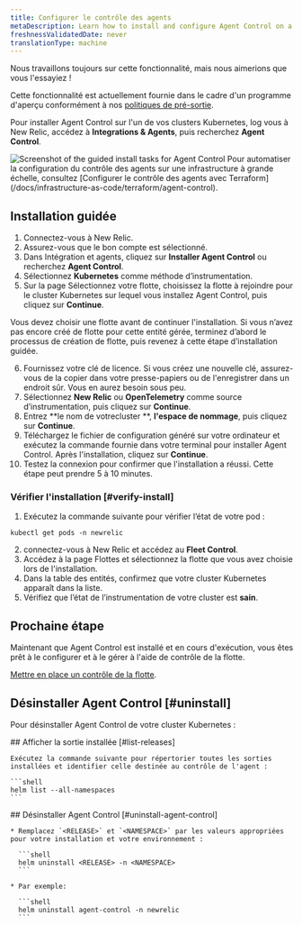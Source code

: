 ```yaml
---
title: Configurer le contrôle des agents
metaDescription: Learn how to install and configure Agent Control on a Kubernetes cluster.
freshnessValidatedDate: never
translationType: machine
---
```


<Callout title="Aperçu">
  Nous travaillons toujours sur cette fonctionnalité, mais nous aimerions que vous l'essayiez !

  Cette fonctionnalité est actuellement fournie dans le cadre d'un programme d'aperçu conformément à nos [politiques de pré-sortie](/docs/licenses/license-information/referenced-policies/new-relic-pre-release-policy).
</Callout>

Pour installer Agent Control sur l'un de vos clusters Kubernetes, log vous à New Relic, accédez à **Integrations &amp; Agents**, puis recherchez **Agent Control**.

<img title="Agent Control guided install" alt="Screenshot of the guided install tasks for Agent Control" src="/images/agent-control-guided-install.webp" />

<Callout title="conseil">
  Pour automatiser la configuration du contrôle des agents sur une infrastructure à grande échelle, consultez [Configurer le contrôle des agents avec Terraform](/docs/infrastructure-as-code/terraform/agent-control).
</Callout>

## Installation guidée

1. Connectez-vous à New Relic.
2. Assurez-vous que le bon compte est sélectionné.
3. Dans Intégration et agents, cliquez sur **Installer Agent Control** ou recherchez **Agent Control**.
4. Sélectionnez **Kubernetes** comme méthode d’instrumentation.
5. Sur la page Sélectionnez votre flotte, choisissez la flotte à rejoindre pour le cluster Kubernetes sur lequel vous installez Agent Control, puis cliquez sur **Continue**.

<Callout title="CONSEIL">
  Vous devez choisir une flotte avant de continuer l'installation. Si vous n’avez pas encore créé de flotte pour cette entité gérée, terminez d’abord le processus de création de flotte, puis revenez à cette étape d’installation guidée.
</Callout>

6. Fournissez votre clé de licence. Si vous créez une nouvelle clé, assurez-vous de la copier dans votre presse-papiers ou de l'enregistrer dans un endroit sûr. Vous en aurez besoin sous peu.
7. Sélectionnez **New Relic** ou **OpenTelemetry** comme source d’instrumentation, puis cliquez sur **Continue**.
8. Entrez **le nom de votrecluster **, **l'espace de nommage**, puis cliquez sur **Continue**.
9. Téléchargez le fichier de configuration généré sur votre ordinateur et exécutez la commande fournie dans votre terminal pour installer Agent Control. Après l'installation, cliquez sur **Continue**.
10. Testez la connexion pour confirmer que l'installation a réussi. Cette étape peut prendre 5 à 10 minutes.

### Vérifier l'installation [#verify-install]

1. Exécutez la commande suivante pour vérifier l’état de votre pod :

```shell
kubectl get pods -n newrelic
```

2. connectez-vous à New Relic et accédez au **Fleet Control**.
3. Accédez à la page Flottes et sélectionnez la flotte que vous avez choisie lors de l'installation.
4. Dans la table des entités, confirmez que votre cluster Kubernetes apparaît dans la liste.
5. Vérifiez que l’état de l’instrumentation de votre cluster est **sain**.

## Prochaine étape

Maintenant que Agent Control est installé et en cours d'exécution, vous êtes prêt à le configurer et à le gérer à l'aide de contrôle de la flotte.

[Mettre en place un contrôle de la flotte](/docs/new-relic-control/fleet-control/overview).

## Désinstaller Agent Control [#uninstall]

Pour désinstaller Agent Control de votre cluster Kubernetes :

<Steps>
  <Step>
    ## Afficher la sortie installée [#list-releases]

    Exécutez la commande suivante pour répertorier toutes les sorties installées et identifier celle destinée au contrôle de l'agent :

    ```shell
    helm list --all-namespaces
    ```
  </Step>

  <Step>
    ## Désinstaller Agent Control [#uninstall-agent-control]

    * Remplacez `<RELEASE>` et `<NAMESPACE>` par les valeurs appropriées pour votre installation et votre environnement :

      ```shell
      helm uninstall <RELEASE> -n <NAMESPACE>
      ```

    * Par exemple:

      ```shell
      helm uninstall agent-control -n newrelic
      ```
  </Step>
</Steps>